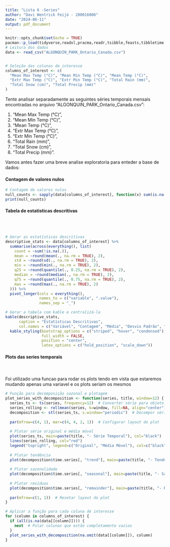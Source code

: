 ```yaml
---
title: "Lista 6 -Series"
author: "Davi Wentrick Feijó - 200016806"
date: "2024-06-11"
output: pdf_document
---
```


```r
knitr::opts_chunk$set(echo = TRUE)
pacman::p_load(tidyverse,readxl,pracma,readr,tsibble,feasts,tibbletime,zoo,forecast,knitr,kableExtra)
# Leitura dos dados
data <- read_csv("ALGONQUIN_PARK_Ontario_Canada.csv")


# Seleção das colunas de interesse
columns_of_interest <- c(
  "Mean Max Temp (°C)", "Mean Min Temp (°C)", "Mean Temp (°C)",
  "Extr Max Temp (°C)", "Extr Min Temp (°C)", "Total Rain (mm)",
  "Total Snow (cm)", "Total Precip (mm)"
)
```

Tente analisar separadamente as seguintes séries temporais mensais encontradas no arquivo "ALGONQUIN_PARK_Ontario_Canada.csv":

1. "Mean Max Temp (°C)",
2. "Mean Min Temp (°C)",
3. "Mean Temp (°C)",
4. "Extr Max Temp (°C)",
5. "Extr Min Temp (°C)",
6. "Total Rain (mm)",
7. "Total Snow (cm)",
8. "Total Precip (mm)".

Vamos antes fazer uma breve analise exploratoria para enteder a base de dados:

#### Contagem de valores nulos

\mbox{}

```r
# Contagem de valores nulos
null_counts <- sapply(data[columns_of_interest], function(x) sum(is.na(x)))
print(null_counts)
```

\newpage

#### Tabela de estatisticas descritivas
\
\
\mbox{}

```r
# Gerar as estatísticas descritivas
descriptive_stats <- data[columns_of_interest] %>%
  summarise(across(everything(), list(
    count = ~sum(!is.na(.)),
    mean = ~round(mean(., na.rm = TRUE), 2),
    std = ~round(sd(., na.rm = TRUE), 2),
    min = ~round(min(., na.rm = TRUE), 2),
    q25 = ~round(quantile(., 0.25, na.rm = TRUE), 2),
    median = ~round(median(., na.rm = TRUE), 2),
    q75 = ~round(quantile(., 0.75, na.rm = TRUE), 2),
    max = ~round(max(., na.rm = TRUE), 2)
  ))) %>%
  pivot_longer(cols = everything(),
               names_to = c("variable", ".value"),
               names_sep = "_")
```


```r
# Gerar a tabela com kable e centralizá-la
kable(descriptive_stats,
      caption = "Estatísticas Descritivas",
      col.names = c("Variável", "Contagem", "Média", "Desvio Padrão", "Mínimo", "1º Quartil", "Mediana", "3º Quartil", "Máximo")) %>%
  kable_styling(bootstrap_options = c("striped", "hover", "condensed"), 
                full_width = FALSE, 
                position = "center", 
                latex_options = c("hold_position", "scale_down")) 
```

\newpage

#### Plots das series temporais 
\
\
Foi utilizado uma funcao para rodar os plots tendo em vista que estaremos mudando apenas uma variavel e os plots seriam os mesmos

\mbox{}

```r
# Função para decomposição sazonal e plotagem
plot_series_with_decomposition <- function(series, title, window=12) {
  series_ts <- ts(series, frequency=12)  # Converter série para objeto de série temporal
  series_rolling <- rollmean(series, k=window, fill=NA, align="center")  # Calcular média móvel
  decomposition <- stl(series_ts, s.window="periodic")  # Decompor série temporal
  
  par(mfrow=c(4, 1), mar=c(4, 4, 2, 1))  # Configurar layout do plot
  
  # Plotar série original e média móvel
  plot(series_ts, main=paste(title, "- Série Temporal"), col="black")
  lines(series_rolling, col="red")
  legend("topright", legend=c("Original", "Média Móvel"), col=c("black", "red"), lty=1)
  
  # Plotar tendência
  plot(decomposition$time.series[, "trend"], main=paste(title, "- Tendência"), col="blue")
  
  # Plotar sazonalidade
  plot(decomposition$time.series[, "seasonal"], main=paste(title, "- Sazonalidade"), col="green")
  
  # Plotar resíduos
  plot(decomposition$time.series[, "remainder"], main=paste(title, "- Resíduos"), col="purple")
  
  par(mfrow=c(1, 1))  # Resetar layout do plot
}

# Aplicar a função para cada coluna de interesse
for (column in columns_of_interest) {
  if (all(is.na(data[[column]]))) {
    next  # Pular colunas que estão completamente vazias
  }
  plot_series_with_decomposition(na.omit(data[[column]]), column)
}
```

